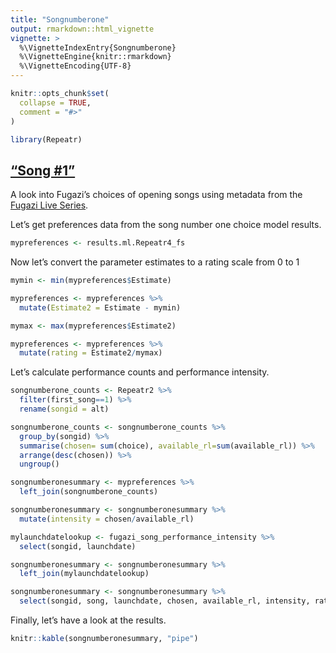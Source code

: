 ```yaml
---
title: "Songnumberone"
output: rmarkdown::html_vignette
vignette: >
  %\VignetteIndexEntry{Songnumberone}
  %\VignetteEngine{knitr::rmarkdown}
  %\VignetteEncoding{UTF-8}
---
```


```r
knitr::opts_chunk$set(
  collapse = TRUE,
  comment = "#>"
)
```

```r
library(Repeatr)
```

## ["Song #1"](https://fugazi.bandcamp.com/track/song-1)

A look into Fugazi's choices of opening songs using metadata from the [Fugazi Live Series](https://www.dischord.com/fugazi_live_series).  

Let's get preferences data from the song number one choice model results.

```r
mypreferences <- results.ml.Repeatr4_fs
``` 

Now let's convert the parameter estimates to a rating scale from 0 to 1

```r

mymin <- min(mypreferences$Estimate)

mypreferences <- mypreferences %>%
  mutate(Estimate2 = Estimate - mymin)

mymax <- max(mypreferences$Estimate2)

mypreferences <- mypreferences %>%
  mutate(rating = Estimate2/mymax)

```   

Let's calculate performance counts and performance intensity.

```r
songnumberone_counts <- Repeatr2 %>%
  filter(first_song==1) %>%
  rename(songid = alt)

songnumberone_counts <- songnumberone_counts %>%
  group_by(songid) %>%
  summarise(chosen= sum(choice), available_rl=sum(available_rl)) %>%
  arrange(desc(chosen)) %>%
  ungroup()

songnumberonesummary <- mypreferences %>%
  left_join(songnumberone_counts)

songnumberonesummary <- songnumberonesummary %>%
  mutate(intensity = chosen/available_rl)

mylaunchdatelookup <- fugazi_song_performance_intensity %>%
  select(songid, launchdate)

songnumberonesummary <- songnumberonesummary %>%
  left_join(mylaunchdatelookup)

songnumberonesummary <- songnumberonesummary %>%
  select(songid, song, launchdate, chosen, available_rl, intensity, rating)

```   

Finally, let's have a look at the results.  

```r
knitr::kable(songnumberonesummary, "pipe")
``` 

